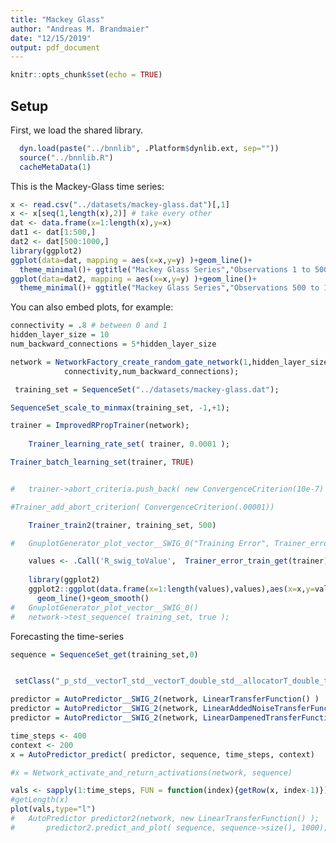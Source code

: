 ```yaml
---
title: "Mackey Glass"
author: "Andreas M. Brandmaier"
date: "12/15/2019"
output: pdf_document
---
```


```r
knitr::opts_chunk$set(echo = TRUE)
```

## Setup

First, we load the shared library.

```r


  dyn.load(paste("../bnnlib", .Platform$dynlib.ext, sep=""))
  source("../bnnlib.R")
  cacheMetaData(1)

```

This is the Mackey-Glass time series: 

```r
x <- read.csv("../datasets/mackey-glass.dat")[,1]
x <- x[seq(1,length(x),2)] # take every other
dat <- data.frame(x=1:length(x),y=x)
dat1 <- dat[1:500,]
dat2 <- dat[500:1000,]
library(ggplot2)
ggplot(data=dat, mapping = aes(x=x,y=y) )+geom_line()+
  theme_minimal()+ ggtitle("Mackey Glass Series","Observations 1 to 500")
ggplot(data=dat2, mapping = aes(x=x,y=y) )+geom_line()+ 
  theme_minimal()+ ggtitle("Mackey Glass Series","Observations 500 to 1000")

```

You can also embed plots, for example:

```r

connectivity = .8 # between 0 and 1
hidden_layer_size = 10
num_backward_connections = 5*hidden_layer_size

network = NetworkFactory_create_random_gate_network(1,hidden_layer_size,1,
			connectivity,num_backward_connections);

 training_set = SequenceSet("../datasets/mackey-glass.dat");

SequenceSet_scale_to_minmax(training_set, -1,+1);

trainer = ImprovedRPropTrainer(network);
		
	Trainer_learning_rate_set( trainer, 0.0001 );

Trainer_batch_learning_set(trainer, TRUE)


#	trainer->abort_criteria.push_back( new ConvergenceCriterion(10e-7) );

#Trainer_add_abort_criterion( ConvergenceCriterion(.00001))

	Trainer_train2(trainer, training_set, 500)

#	GnuplotGenerator_plot_vector__SWIG_0("Training Error", Trainer_error_train_get(trainer))

	values <- .Call('R_swig_toValue',  Trainer_error_train_get(trainer), package="bnnlib") 
	
	library(ggplot2)
	ggplot2::ggplot(data.frame(x=1:length(values),values),aes(x=x,y=values))+geom_point()+
	  geom_line()+geom_smooth()
#	GnuplotGenerator_plot_vector__SWIG_0()
#	network->test_sequence( training_set, true );

```

Forecasting the time-series

```r
sequence = SequenceSet_get(training_set,0)


 setClass("_p_std__vectorT_std__vectorT_double_std__allocatorT_double_t_t_p_std__allocatorT_std__vectorT_double_std__allocatorT_double_t_t_p_t_t", contains = 'ExternalReference')

predictor = AutoPredictor__SWIG_2(network, LinearTransferFunction() )
predictor = AutoPredictor__SWIG_2(network, LinearAddedNoiseTransferFunction(.1) )
predictor = AutoPredictor__SWIG_2(network, LinearDampenedTransferFunction(.99) )

time_steps <- 400
context <- 200
x = AutoPredictor_predict( predictor, sequence, time_steps, context)

#x = Network_activate_and_return_activations(network, sequence)
```

```r
vals <- sapply(1:time_steps, FUN = function(index){getRow(x, index-1)})
#getLength(x)
plot(vals,type="l")
#	AutoPredictor predictor2(network, new LinearTransferFunction() );
#		predictor2.predict_and_plot( sequence, sequence->size(), 1000);

```
